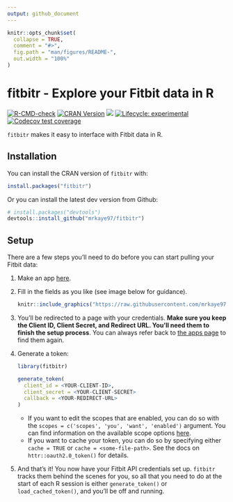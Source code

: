 ```yaml
---
output: github_document
---
```


<!-- README.md is generated from README.Rmd. Please edit that file -->

```r
knitr::opts_chunk$set(
  collapse = TRUE,
  comment = "#>",
  fig.path = "man/figures/README-",
  out.width = "100%"
)
```

# fitbitr - Explore your Fitbit data in R

<!-- badges: start -->
[![R-CMD-check](https://github.com/mrkaye97/fitbitr/workflows/R-CMD-check/badge.svg)](https://github.com/mrkaye97/fitbitr/actions)
[![CRAN Version](http://www.r-pkg.org/badges/version/fitbitr)](https://CRAN.R-project.org/package=fitbitr) ![](http://cranlogs.r-pkg.org/badges/grand-total/fitbitr)
[![Lifecycle: experimental](https://img.shields.io/badge/lifecycle-experimental-orange.svg)](https://lifecycle.r-lib.org/articles/stages.html#experimental)
[![Codecov test coverage](https://codecov.io/gh/mrkaye97/fitbitr/branch/master/graph/badge.svg)](https://codecov.io/gh/mrkaye97/fitbitr?branch=master)
<!-- badges: end -->


`fitbitr` makes it easy to interface with Fitbit data in R.

Installation
------------

You can install the CRAN version of `fitbitr` with:

``` r
install.packages("fitbitr")
```

Or you can install the latest dev version from Github:

``` r
# install.packages("devtools")
devtools::install_github("mrkaye97/fitbitr")
```


Setup
------------

There are a few steps you'll need to do before you can start pulling your Fitbit data:

1. Make an app [here](https://dev.fitbit.com/apps/new).
2. Fill in the fields as you like (see image below for guidance). 

    
    ```r
    knitr::include_graphics("https://raw.githubusercontent.com/mrkaye97/fitbitr/master/inst/app_setup.png")
    ```


3. You'll be redirected to a page with your credentials. **Make sure you keep the Client ID, Client Secret, and Redirect URL. You'll need them to finish the setup process**. You can always refer back to [the apps page](https://dev.fitbit.com/apps) to find them again.

4. Generate a token:

    ```r
    library(fitbitr)

    generate_token(
      client_id = <YOUR-CLIENT-ID>,
      client_secret = <YOUR-CLIENT-SECRET>
      callback = <YOUR-REDIRECT-URL>
    )
    ```

    * If you want to edit the scopes that are enabled, you can do so with the `scopes = c('scopes', 'you', 'want', 'enabled')` argument. You can find information on the available scope options [here](https://dev.fitbit.com/build/reference/web-api/oauth2/#scope).
    * If you want to cache your token, you can do so by specifying either `cache = TRUE` or `cache = <some-file-path>`. See the docs on `httr::oauth2.0_token()` for details.

5. And that's it! You now have your Fitbit API credentials set up. `fitbitr` tracks them behind the scenes for you, so all that you need to do at the start of each R session is either `generate_token()` or `load_cached_token()`, and you'll be off and running.

